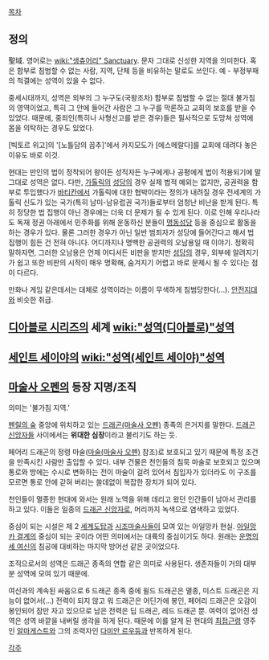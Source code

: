 [[목차]]

== 정의 ==
聖域. 영어로는 [[wiki:"생츄어리" Sanctuary]]. 문자 그대로 신성한 지역을 의미한다. 혹은 함부로 침범할 수 없는 사람, 지역, 단체 등을 비유하는 말로도 쓰인다. 예 - 부정부패의 척결에는 성역이 있을 수 없다.

중세시대까지, 성역은 외부의 그 누구도(국왕조차) 함부로 침범할 수 없는 절대 불가침의 영역이었고, 특히 그 안에 들어간 사람은 그 누구를 막론하고 교회의 보호를 받을 수 있었다. 때문에, 중죄인(특히나 사형선고를 받은 경우)들은 필사적으로 도망쳐 성역에 몸을 의탁하는 경우도 있었다.

[빅토르 위고]의 '[노틀담의 꼽추]'에서 카지모도가 [에스메랄다]를 교회에 데려다 놓은 이유도 바로 이것.

현대는 만인의 법이 정착되어 왕이든 성직자든 누구에게나 공평에게 법이 적용되기에 말 그대로 성역은 없다. 다만, [[가톨릭]]의 [[성당]]의 경우 실제 법적 예외는 없지만, 공권력을 함부로 투입했다가 [[바티칸]]에서 가톨릭에 대한 협박이라는 정의가 내려질 경우 전세계의 가톨릭 신도가 있는 국가(특히 남미-남유럽권 국가)들로부터 엄청난 비난을 받게 된다. 특히 정당한 법 집행이 아닌 경우에는 더욱 더 문제가 될 수 있게 된다. 이로 인해 우리나라도 독재 정권 아래에서 민주화를 위해 운동하신 분들이 [[명동성당]] 등을 중심으로 활동을 하는 경우가 있다. 물론 그러한 경우가 아닌 일반 범죄자가 성당에 들어간다고 해서 법 집행이 힘든 건 전혀 아니다. 어디까지나 명백한 공권력의 오남용일 때 이야기. 정확히 말하자면, 그러한 오남용은 언제 어디서든 비판을 받지만 [[성당]]의 경우, 외부에 알려지기가 쉽고 또한 비판의 시작이 매우 명확해, 숨겨지기 어렵고 바로 문제시 될 수 있다는 점이 다르다.

만화나 게임 같은데서는 대체로 성역이라는 이름이 무색하게 침범당한다(...). [[안전지대]]와 비슷한 취급.

== [[디아블로 시리즈]]의 세계 [[wiki:"성역(디아블로)"성역]] ==

== [[세인트 세이야]]의 [[wiki:"성역(세인트 세이야)"성역]] ==

== [[마술사 오펜]]의 등장 지명/조직 ==
의미는 '불가침 지역.'

[[펜릴의 숲]] 중앙에 위치하고 있는 [[드래곤(마술사 오펜)]] 종족의 은거지를 말한다. [[드래곤 신앙자]]들 사이에서는 '''위대한 심장'''이라고 불리기도 하는 듯.

페어리 드래곤의 정령 마술([[마술(마술사 오펜)]] 참조)로 보호되고 있기 때문에 특정 조건을 만족시킨 사람만 출입할 수 있다. 내부 건물은 천인들의 침묵 마술로 보호되고 있으며 통로와 방에는 수시로 변화하는 전이 마술이 걸려 있어서 침입자가 있더라도 이 구조를 모르면 통로 안에 갇혀 버리는 쓸데없이 복잡한 장치가 되어 있다.

천인들이 멸종한 현대에 와서는 원래 노역을 위해 데리고 왔던 인간들이 남아서 관리를 하고 있다. 이들은 일종의 [[드래곤 신앙자]]로, 머리까지 녹색으로 염색하고 있었다.

중심이 되는 시설은 제 2 [[세계도탑]]과 [[시조마술사]]들이 모여 있는 아일망카 현실. [[아일망카 결계]]의 중심이 되는 곳이라 어떤 의미에서는 대륙의 중심이기도 하다. 원래는 [[운명의 세 여신]]의 침공에 대비하는 마지막 방어선 같은 곳이었으다.

조직으로서의 성역은 드래곤 종족의 연합 같은 의미로 사용된다. 생존자들이 거의 대부분 성역에 모여 있기 때문에.

여신과의 계속된 싸움으로 6 드래곤 종족 중에 윌드 드래곤은 멸종, 미스트 드래곤은 지능이 없어서(…) 전력이 되지 않고 워 드래곤은 어딘가에 봉인, 페어리 드래곤은 오감이 봉인되어 잠만 자고 있으므로 남은 전력은 딥 드래곤, 레드 드래곤 뿐. 여력이 없어진 성역은 성역 바깥을 내버릴 생각을 하게 된다. 때문에 이를 알게 된 현대의 [[최접근령]] 영주인 [[알마게스트]]와 그의 조력자인 [[다미안 르우]]등과 반목하게 된다.

[[각주]]
